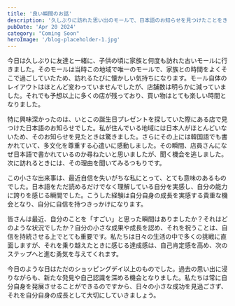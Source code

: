 ```yaml
---
title: '良い瞬間のお話'
description: '久しぶりに訪れた思い出のモールで、日本語のお知らせを見つけたことをきっかけに、自身の成長を実感したという作者。小さな成功を積み重ねることで自信を育むことの大切さを訴えています。'
pubDate: 'Apr 20 2024'
category: "Coming Soon"
heroImage: '/blog-placeholder-1.jpg'
---
```

<div class="jp" lang="jp">
今日は久しぶりに友達と一緒に、子供の頃に家族と何度も訪れた古いモールに行きました。そのモールは当時この地域で唯一のモールで、家族との時間をよくそこで過ごしていたため、訪れるたびに懐かしい気持ちになります。モール自体のレイアウトはほとんど変わっていませんでしたが、店舗数は明らかに減っていました。それでも予想以上に多くの店が残っており、買い物はとても楽しい時間となりました。

特に興味深かったのは、いとこの誕生日プレゼントを探していた際にある店で見つけた日本語のお知らせでした。私が住んでいる地域には日本人がほとんどいないため、そのお知らせを見たときは驚きました。さらにその上には韓国語でも書かれていて、多文化を尊重する心遣いに感動しました。その瞬間、店員さんになぜ日本語で書かれているのか尋ねたいと思いましたが、聞く機会を逃しました。次に訪れるときには、その理由を聞いてみるつもりです。

この小さな出来事は、最近自信を失いがちな私にとって、とても意味のあるものでした。日本語をただ読めるだけでなく理解している自分を実感し、自分の能力に誇りを感じる瞬間でした。こうした経験は自分自身の成長を実感する貴重な機会となり、自分に自信を持つきっかけになります。

皆さんは最近、自分のことを「すごい」と思った瞬間はありましたか？それはどのような状況でしたか？自分の小さな成果や成長を認め、それを祝うことは、自信を持続させる上でとても重要です。私たちは日々の生活の中で多くの挑戦に直面しますが、それを乗り越えたときに感じる達成感は、自己肯定感を高め、次のステップへと進む勇気を与えてくれます。

今日のような日はただのショッピングデイ以上のものでした。過去の思い出に浸りながらも、新たな発見や自己認識を深める機会となりました。私たちは常に自分自身を発展させることができるのですから、日々の小さな成功を見過ごさず、それを自分自身の成長として大切にしていきましょう。
</div>